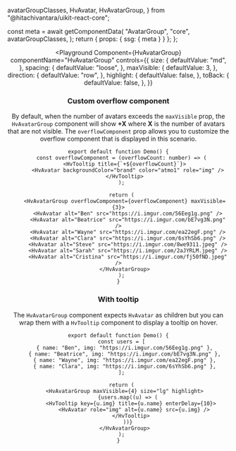   avatarGroupClasses,
  HvAvatar,
  HvAvatarGroup,
} from "@hitachivantara/uikit-react-core";


  const meta = await getComponentData(
    "AvatarGroup",
    "core",
    avatarGroupClasses,
  );
  return { props: { ssg: { meta } } };
};

<Header />

<Playground
  Component={HvAvatarGroup}
  componentName="HvAvatarGroup"
  controls={{
    size: {
      defaultValue: "md",
    },
    spacing: {
      defaultValue: "loose",
    },
    maxVisible: {
      defaultValue: 3,
    },
    direction: {
      defaultValue: "row",
    },
    highlight: {
      defaultValue: false,
    },
    toBack: {
      defaultValue: false,
    },
  }}
>
  <HvAvatar alt="Ben" src="https://i.imgur.com/56Eeg1g.png" />
  <HvAvatar alt="Beatrice" src="https://i.imgur.com/bE7vg3N.png" />
  <HvAvatar alt="Wayne" src="https://i.imgur.com/ea22egF.png" />
  <HvAvatar alt="Clara" src="https://i.imgur.com/6sYhSb6.png" />
  <HvAvatar alt="Steve" src="https://i.imgur.com/8we9311.jpeg" />
  <HvAvatar alt="Sarah" src="https://i.imgur.com/2aJYRLM.jpeg" />
  <HvAvatar alt="Cristina" src="https://i.imgur.com/fj50fND.jpeg" />
</Playground>

### Custom overflow component

By default, when the number of avatars exceeds the `maxVisible` prop, the `HvAvatarGroup` component will show **+X** where **X**
is the number of avatars that are not visible. The `overflowComponent` prop allows you to customize the overflow component that is
displayed in this scenario.

```tsx live
export default function Demo() {
  const overflowComponent = (overflowCount: number) => (
    <HvTooltip title={`+${overflowCount}`}>
      <HvAvatar backgroundColor="brand" color="atmo1" role="img" />
    </HvTooltip>
  );

  return (
    <HvAvatarGroup overflowComponent={overflowComponent} maxVisible={3}>
      <HvAvatar alt="Ben" src="https://i.imgur.com/56Eeg1g.png" />
      <HvAvatar alt="Beatrice" src="https://i.imgur.com/bE7vg3N.png" />
      <HvAvatar alt="Wayne" src="https://i.imgur.com/ea22egF.png" />
      <HvAvatar alt="Clara" src="https://i.imgur.com/6sYhSb6.png" />
      <HvAvatar alt="Steve" src="https://i.imgur.com/8we9311.jpeg" />
      <HvAvatar alt="Sarah" src="https://i.imgur.com/2aJYRLM.jpeg" />
      <HvAvatar alt="Cristina" src="https://i.imgur.com/fj50fND.jpeg" />
    </HvAvatarGroup>
  );
}
```

### With tooltip

The `HvAvatarGroup` component expects `HvAvatar` as children but you can wrap them with a `HvTooltip` component to display a tooltip on hover.

```tsx live
export default function Demo() {
  const users = [
    { name: "Ben", img: "https://i.imgur.com/56Eeg1g.png" },
    { name: "Beatrice", img: "https://i.imgur.com/bE7vg3N.png" },
    { name: "Wayne", img: "https://i.imgur.com/ea22egF.png" },
    { name: "Clara", img: "https://i.imgur.com/6sYhSb6.png" },
  ];

  return (
    <HvAvatarGroup maxVisible={4} size="lg" highlight>
      {users.map((u) => (
        <HvTooltip key={u.img} title={u.name} enterDelay={10}>
          <HvAvatar role="img" alt={u.name} src={u.img} />
        </HvTooltip>
      ))}
    </HvAvatarGroup>
  );
}
```
